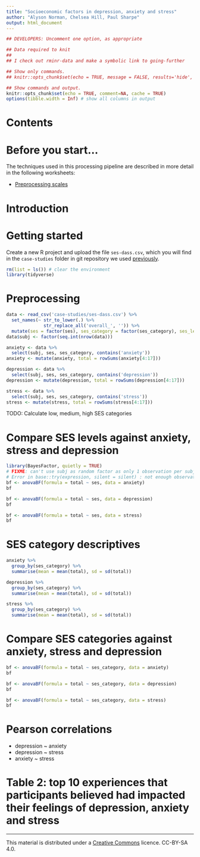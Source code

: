 ```yaml
---
title: "Socioeconomic factors in depression, anxiety and stress"
author: "Alyson Norman, Chelsea Hill, Paul Sharpe"
output: html_document
---
```


```r
## DEVELOPERS: Uncomment one option, as appropriate

## Data required to knit
##
## I check out rminr-data and make a symbolic link to going-further

## Show only commands.
## knitr::opts_chunk$set(echo = TRUE, message = FALSE, results='hide', fig.keep = 'none', comment=NA)

## Show commands and output.
knitr::opts_chunk$set(echo = TRUE, comment=NA, cache = TRUE)
options(tibble.width = Inf) # show all columns in output
```

# Contents

<a name="intro"></a>

# Before you start...

The techniques used in this processing pipeline are described in more detail in the following worksheets:

- [Preprocessing scales](preproc-scales.html)

# Introduction

<a name="start"></a>

# Getting started

Create a new R project and upload the file `ses-dass.csv`, which you will find in the `case-studies` folder in git repository we used [previously](preproc.html#load).

```r
rm(list = ls()) # clear the environment
library(tidyverse)
```

<a name="preprocessing"></a>

# Preprocessing

```r
data <- read_csv('case-studies/ses-dass.csv') %>%
  set_names(~ str_to_lower(.) %>%
              str_replace_all('overall_', '')) %>%
  mutate(ses = factor(ses), ses_category = factor(ses_category), ses_level = factor(ses_level))
data$subj <- factor(seq.int(nrow(data)))

anxiety <- data %>%
  select(subj, ses, ses_category, contains('anxiety'))
anxiety <- mutate(anxiety, total = rowSums(anxiety[4:17]))

depression <- data %>%
  select(subj, ses, ses_category, contains('depression'))
depression <- mutate(depression, total = rowSums(depression[4:17]))

stress <- data %>%
  select(subj, ses, ses_category, contains('stress'))
stress <- mutate(stress, total = rowSums(stress[4:17]))
```

TODO: Calculate low, medium, high SES categories

# Compare SES levels against anxiety, stress and depression

```r
library(BayesFactor, quietly = TRUE)
# FIXME: can't use subj as random factor as only 1 observation per subj
# Error in base::try(expression, silent = silent) : not enough observations
bf <- anovaBF(formula = total ~ ses, data = anxiety)
bf
```

```r
bf <- anovaBF(formula = total ~ ses, data = depression)
bf
```

```r
bf <- anovaBF(formula = total ~ ses, data = stress)
bf
```

# SES category descriptives

```r
anxiety %>%
  group_by(ses_category) %>%
  summarise(mean = mean(total), sd = sd(total))

depression %>%
  group_by(ses_category) %>%
  summarise(mean = mean(total), sd = sd(total))

stress %>%
  group_by(ses_category) %>%
  summarise(mean = mean(total), sd = sd(total))
```

# Compare SES categories against anxiety, stress and depression

```r
bf <- anovaBF(formula = total ~ ses_category, data = anxiety)
bf
```
```r
bf <- anovaBF(formula = total ~ ses_category, data = depression)
bf
```

```r
bf <- anovaBF(formula = total ~ ses_category, data = stress)
bf
```

# Pearson correlations

* depression ~ anxiety
* depression ~ stress
* anxiety ~ stress

# Table 2: top 10 experiences that participants believed had impacted their feelings of depression, anxiety and stress

___

This material is distributed under a [Creative Commons](https://creativecommons.org/) licence. CC-BY-SA 4.0. 

